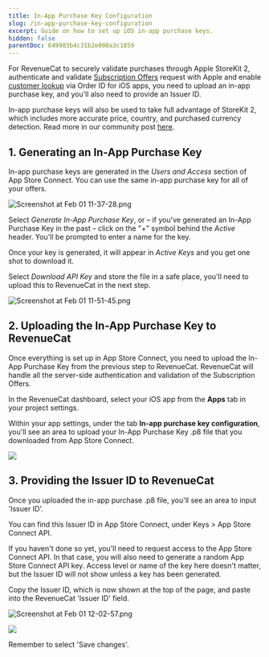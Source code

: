 ```yaml
---
title: In-App Purchase Key Configuration
slug: /in-app-purchase-key-configuration
excerpt: Guide on how to set up iOS in-app purchase keys.
hidden: false
parentDoc: 649983b4c31b2e000a3c1859
---
```

For RevenueCat to securely validate purchases through Apple StoreKit 2, authenticate and validate [Subscription Offers](/subscription-guidance/subscription-offers/ios-subscription-offers) request with Apple and enable [customer lookup](/dashboard-and-metrics/customer-lists#find-an-individual-customer) via Order ID for iOS apps, you need to upload an in-app purchase key, and you'll also need to provide an Issuer ID.

In-app purchase keys will also be used to take full advantage of StoreKit 2, which includes more accurate price, country, and purchased currency detection. Read more in our community post [here](https://community.revenuecat.com/revenuecat-announcements-2/prepare-for-storekit-2-updates-to-historical-data-3786?fid=2&tid=3786). 

## 1. Generating an In-App Purchase Key

In-app purchase keys are generated in the _Users and Access_ section of App Store Connect. You can use the same in-app purchase key for all of your offers.

![](/images/3b3a6dc-Screenshot_at_Feb_01_11-37-28_020b72b4b224c5f8e9b41ce0bf3e48f0.png "Screenshot at Feb 01 11-37-28.png")



Select _Generate In-App Purchase Key_, or – if you've generated an In-App Purchase Key in the past – click on the "+" symbol behind the _Active_ header. You'll be prompted to enter a name for the key. 

Once your key is generated, it will appear in _Active Keys_ and you get one shot to download it. 

Select _Download API Key_ and store the file in a safe place, you'll need to upload this to RevenueCat in the next step.

![](/images/55a58f1-Screenshot_at_Feb_01_11-51-45_84b8441cc70b005e4d68ade246fcc386.png "Screenshot at Feb 01 11-51-45.png")



## 2. Uploading the In-App Purchase Key to RevenueCat

Once everything is set up in App Store Connect, you need to upload the In-App Purchase Key from the previous step to RevenueCat. RevenueCat will handle all the server-side authentication and validation of the Subscription Offers.

In the RevenueCat dashboard, select your iOS app from the **Apps** tab in your project settings.

Within your app settings, under the tab **In-app purchase key configuration**, you'll see an area to upload your In-App Purchase Key .p8 file that you downloaded from App Store Connect.


![](https://github.com/RevenueCat/revenuecat-docs/assets/5860245/ae091b84-891d-4132-842c-3d35d9c66d4a)



## 3. Providing the Issuer ID to RevenueCat

Once you uploaded the in-app purchase .p8 file, you'll see an area to input 'Issuer ID'.

You can find this Issuer ID in App Store Connect, under Keys > App Store Connect API.

If you haven't done so yet, you'll need to request access to the App Store Connect API. In that case, you will also need to generate a random App Store Connect API key. Access level or name of the key here doesn't matter, but the Issuer ID will not show unless a key has been generated.

Copy the Issuer ID, which is now shown at the top of the page, and paste into the RevenueCat 'Issuer ID' field. 

![](/images/ab962c9-Screenshot_at_Feb_01_12-02-57_f254810215a3fe821a745190fa6a3228.png "Screenshot at Feb 01 12-02-57.png")


![](https://github.com/RevenueCat/revenuecat-docs/assets/5860245/fdd4e307-8eaa-4bfe-a3e4-56f590106991)



Remember to select 'Save changes'.
